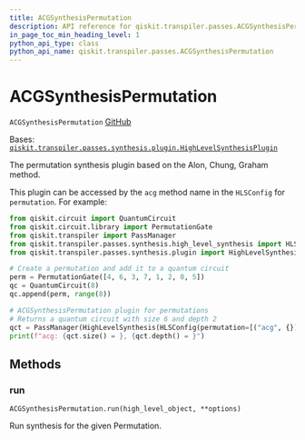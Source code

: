 ```yaml
---
title: ACGSynthesisPermutation
description: API reference for qiskit.transpiler.passes.ACGSynthesisPermutation
in_page_toc_min_heading_level: 1
python_api_type: class
python_api_name: qiskit.transpiler.passes.ACGSynthesisPermutation
---
```


# ACGSynthesisPermutation

<span id="qiskit.transpiler.passes.ACGSynthesisPermutation" />

`ACGSynthesisPermutation` [GitHub](https://github.com/qiskit/qiskit/tree/stable/0.23/qiskit/transpiler/passes/synthesis/high_level_synthesis.py "view source code")

Bases: [`qiskit.transpiler.passes.synthesis.plugin.HighLevelSynthesisPlugin`](qiskit.transpiler.passes.synthesis.plugin.HighLevelSynthesisPlugin "qiskit.transpiler.passes.synthesis.plugin.HighLevelSynthesisPlugin")

The permutation synthesis plugin based on the Alon, Chung, Graham method.

This plugin can be accessed by the `acg` method name in the `HLSConfig` for `permutation`. For example:

```python
from qiskit.circuit import QuantumCircuit
from qiskit.circuit.library import PermutationGate
from qiskit.transpiler import PassManager
from qiskit.transpiler.passes.synthesis.high_level_synthesis import HLSConfig, HighLevelSynthesis
from qiskit.transpiler.passes.synthesis.plugin import HighLevelSynthesisPluginManager

# Create a permutation and add it to a quantum circuit
perm = PermutationGate([4, 6, 3, 7, 1, 2, 0, 5])
qc = QuantumCircuit(8)
qc.append(perm, range(8))

# ACGSynthesisPermutation plugin for permutations
# Returns a quantum circuit with size 6 and depth 2
qct = PassManager(HighLevelSynthesis(HLSConfig(permutation=[("acg", {})]))).run(qc)
print(f"acg: {qct.size() = }, {qct.depth() = }")
```

## Methods

### run

<span id="qiskit.transpiler.passes.ACGSynthesisPermutation.run" />

`ACGSynthesisPermutation.run(high_level_object, **options)`

Run synthesis for the given Permutation.

